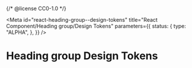 {/* @license CC0-1.0 */}


<Meta
  id="react-heading-group--design-tokens"
  title="React Component/Heading group/Design Tokens"
  parameters={{
    status: {
      type: "ALPHA",
    },
  }}
/>

# Heading group Design Tokens

<ComponentTokensSection tokens={tokens} definition={tokensDefinition} component="utrecht-headin-group" />
